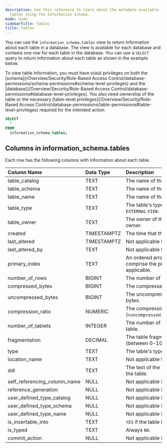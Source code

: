 ```yaml
---
description: Use this reference to learn about the metadata available for Firebolt
  tables using the information schema.
mode: wide
sidebarTitle: Tables
title: Tables
---
```



You can use the `information_schema.tables` view to return information about each table in a database. The view is available for each database and contains one row for each table in the database. You can use a `SELECT` query to return information about each table as shown in the example below.

To view table information, you must have `USAGE` privileges on both the [schema](/Overview/Security/Role-Based Access Control/database-permissions/schema-permissions#schema-level-privileges) and the [database](/Overview/Security/Role-Based Access Control/database-permissions#database-level-privileges). You also need ownership of the table or the necessary [table-level privileges](/Overview/Security/Role-Based Access Control/database-permissions/table-permissions#table-level-privileges) required for the intended action. 

```sql
SELECT
  *
FROM
  information_schema.tables;
```

## Columns in information_schema.tables

Each row has the following columns with information about each table.

| Column Name                 | Data Type   | Description |
| :---------------------------| :-----------| :-----------|
| table_catalog               | TEXT        | The name of the database. |
| table_schema                | TEXT        | The name of the schema. |
| table_name                  | TEXT        | The name of the table. |
| table_type                  | TEXT        | The table's type, such as `BASE TABLE`, `EXTERNAL` `VIEW`. |
| table_owner                 | TEXT        | The owner of the table, or `NULL` if there is no owner. |
| created                     | TIMESTAMPTZ | The time that the table or view was created. |
| last_altered                | TIMESTAMPTZ | Not applicable for Firebolt. |
| last_altered_by             | TEXT        | Not applicable for Firebolt. |
| primary_index               | TEXT        | An ordered array of the column names that comprise the primary index definition, if applicable. |
| number_of_rows              | BIGINT      | The number of rows in the table. |
| compressed_bytes            | BIGINT      | The compressed size of the table in bytes. |
| uncompressed_bytes          | BIGINT      | The uncompressed size of the table in bytes. |
| compression_ratio           | NUMERIC     | The compression ratio (`<uncompressed_bytes>`/`<compressed_bytes>`). |
| number_of_tablets           | INTEGER     | The number of tablets that comprise the table. |
| fragmentation               | DECIMAL     | The table fragmentation percentage (between 0-100). |
| type                        | TEXT        | The table's type. |
| location_name               | TEXT        | Not applicable for Firebolt. |
| ddl                         | TEXT        | The text of the SQL statement that created the table. |
| self_referencing_column_name| NULL        | Not applicable for Firebolt. |
| reference_generation        | NULL        | Not applicable for Firebolt. |
| user_defined_type_catalog   | NULL        | Not applicable for Firebolt. |
| user_defined_type_schema    | NULL        | Not applicable for Firebolt. |
| user_defined_type_name      | NULL        | Not applicable for Firebolt. |
| is_insertable_into          | TEXT        | `YES` if the table is insertable, `NO` otherwise. |
| is_typed                    | TEXT        | Always `NO`. |
| commit_action               | NULL        | Not applicable for Firebolt. |

